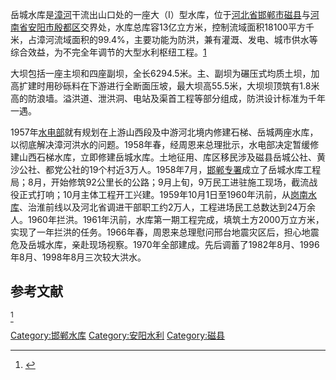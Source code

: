 {{Infobox Reservoir | 
|name                     = 岳城水库
|nickname                 = 
|image                    = 
|image_caption            = 
|map                      = 
|map_caption              = 
|code                     = BCF10000011
|class                    = 大（一）型水库
|location_of_reservoir    = [[河北省|河北省]][[邯郸市|邯郸市]][[磁县|磁县]]
|location_of_dam          = [[岳城镇|岳城镇]]
|inflow                   = 
|outflow                  = [[漳河|漳河]]
|catchment_area           = 18100
|reservoir_area           = 
|mean_depth               = 
|maximum_depth            = 
|flood_level              = 
|normal_water_level       = 
|dead_water_level         = 
|water_quality            = 
|island                   = 
|maximum_storage_capacity = 13亿
|normal_storage_capacity  = 
|dead_storage_capacity    = 
|type_of_dam              = 均质土坝
|elevation_of_dam         = 159.5
|height_of_dam            = 主坝55.5米；副坝32.5
|length_of_dam            = 主坝3603.3米；副坝2693.4
|width_of_dam             = 7.1
|installed_capacity       = 17000kW
|start                    = 1958年
|complete                 = 1970年
|cost                     = 
|emigrate                 = 
|latd = 36
|latm = 16
|lats = 10
|latNS = N
|longd = 114
|longm = 11
|longs = 56
|longEW = E
|website = 
|footnotes = <ref>{{Cite web |url=http://www.hebzx.cn/Article/yzfgnew/yzfghd/200704/20070422200139.html |title=岳城水库 |access-date=2010-08-29 |archive-date=2016-03-04 |archive-url=https://web.archive.org/web/20160304102420/http://www.hebzx.cn/Article/yzfgnew/yzfghd/200704/20070422200139.html }}</ref>
}}
岳城水库是[[漳河_(卫河)|漳河]]干流出山口处的一座大（Ⅰ）型水库，位于[[河北省|河北省]][[邯郸市|邯郸市]][[磁县|磁县]]与[[河南省|河南省]][[安阳市|安阳市]][[殷都区|殷都区]]交界处，水库总库容13亿立方米，控制流域面积18100平方千米，占漳河流域面积的99.4%，主要功能为防洪，兼有灌溉、发电、城市供水等综合效益，为不完全年调节的大型水利枢纽工程。[http://www.hwcc.gov.cn/zhsyj/hhwh/syjzhwh/202109/t20210916_96781.html]

大坝包括一座主坝和四座副坝，全长6294.5米。主、副坝为碾压式均质土坝，加高扩建时用砂砾料在下游进行全断面压坡，最大坝高55.5米，大坝坝顶筑有1.8米高的防浪墙。溢洪道、泄洪洞、电站及渠首工程等部分组成，防洪设计标准为千年一遇。

1957年[[水电部|水电部]]就有规划在上游山西段及中游河北境内修建石梯、岳城两座水库，以彻底解决漳河洪水的问题。1958年春，经周恩来总理批示，水电部决定暂缓修建山西石梯水库，立即修建岳城水库。土地征用、库区移民涉及磁县岳城公社、黄沙公社、都党公社的19个村近3万人。1958年7月，[[石梯水库_(钦州)|邯郸专署]]成立了岳城水库工程局；8月，开始修筑92公里长的公路；9月上旬，9万民工进驻施工现场，截流战役正式打响；10月主体工程开工兴建。1959年10月1日至1960年汛前，从[[岗南水库|岗南水库]]、治淮前线以及河北省调进干部职工约2万人，工程进场民工总数达到24万余人。1960年拦洪。1961年汛前，水库第一期工程完成，填筑土方2000万立方米，实现了一年拦洪的任务。1966年春，周恩来总理慰问邢台地震灾区后，担心地震危及岳城水库，亲赴现场视察。1970年全部建成。先后调蓄了1982年8月、1996年8月、1998年8月三次较大洪水。

==参考文献==
<ref>{{Cite web|title=岳城水库|url=http://www.hwcc.gov.cn/zhsyj/hhwh/syjzhwh/202109/t20210916_96781.html|access-date=2022-04-15|author=漳河上游管理局|date=2021-09-16}}</ref>{{邯郸市境内水系}}

[[Category:邯郸水库|Category:邯郸水库]]
[[Category:安阳水利|Category:安阳水利]]
[[Category:磁县|Category:磁县]]